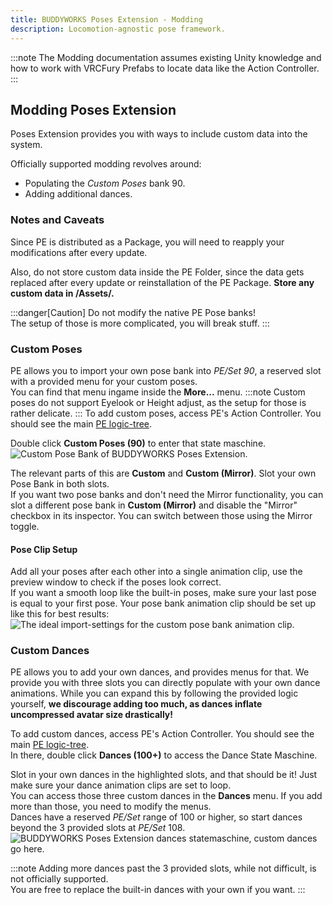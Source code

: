 ---
title: BUDDYWORKS Poses Extension - Modding
description: Locomotion-agnostic pose framework.
---

:::note
The Modding documentation assumes existing Unity knowledge and how to work with VRCFury Prefabs to locate data like the Action Controller.
:::

## Modding Poses Extension
Poses Extension provides you with ways to include custom data into the system. 

Officially supported modding revolves around:
- Populating the *Custom Poses* bank 90.
- Adding additional dances.

### Notes and Caveats
Since PE is distributed as a Package, you will need to reapply your modifications after every update.  

Also, do not store custom data inside the PE Folder, since the data gets replaced after every update or reinstallation of the PE Package. **Store any custom data in /Assets/.**  

:::danger[Caution]
Do not modify the native PE Pose banks!  
The setup of those is more complicated, you will break stuff.
:::

### Custom Poses
PE allows you to import your own pose bank into *PE/Set 90*, a reserved slot with a provided menu for your custom poses.  
You can find that menu ingame inside the **More...** menu.
:::note
Custom poses do not support Eyelook or Height adjust, as the setup for those is rather delicate.
:::
To add custom poses, access PE's Action Controller. You should see the main [PE logic-tree](/posesextension/action).   

Double click **Custom Poses (90)** to enter that state maschine.
![Custom Pose Bank of BUDDYWORKS Poses Extension.](./img/006.webp)  

The relevant parts of this are **Custom** and **Custom (Mirror)**. Slot your own Pose Bank in both slots.  
If you want two pose banks and don't need the Mirror functionality, you can slot a different pose bank in **Custom (Mirror)** and disable the "Mirror" checkbox in its inspector. You can switch between those using the Mirror toggle.

#### Pose Clip Setup
Add all your poses after each other into a single animation clip, use the preview window to check if the poses look correct.  
If you want a smooth loop like the built-in poses, make sure your last pose is equal to your first pose.
Your pose bank animation clip should be set up like this for best results:
![The ideal import-settings for the custom pose bank animation clip.](./img/007.webp)  

### Custom Dances
PE allows you to add your own dances, and provides menus for that. We provide you with three slots you can directly populate with your own dance animations. While you can expand this by following the provided logic yourself, **we discourage adding too much, as dances inflate uncompressed avatar size drastically!**  

To add custom dances, access PE's Action Controller. You should see the main [PE logic-tree](/posesextension/action).  
In there, double click **Dances (100+)** to access the Dance State Maschine.

Slot in your own dances in the highlighted slots, and that should be it! Just make sure your dance animation clips are set to loop.  
You can access those three custom dances in the **Dances** menu. If you add more than those, you need to modify the menus.  
Dances have a reserved *PE/Set* range of 100 or higher, so start dances beyond the 3 provided slots at *PE/Set* 108.
![BUDDYWORKS Poses Extension dances statemaschine, custom dances go here.](./img/008.webp)  

:::note
Adding more dances past the 3 provided slots, while not difficult, is not officially supported.  
You are free to replace the built-in dances with your own if you want.
:::